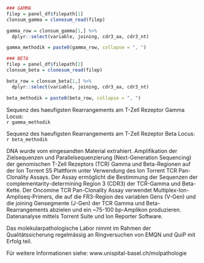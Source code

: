 ```r
### GAMMA 
filep = panel_df$filepath[1]
clonsum_gamma = clonesum_read(filep)

gamma_row = clonsum_gamma[1,] %>%
  dplyr::select(variable, joining, cdr3_aa, cdr3_nt)

gamma_methodik = paste0(gamma_row, collapse = ", ")

### BETA 
filep = panel_df$filepath[2]
clonsum_beta = clonesum_read(filep)

beta_row = clonsum_beta[1,] %>%
  dplyr::select(variable, joining, cdr3_aa, cdr3_nt)

beta_methodik = paste0(beta_row, collapse = ", ")


```

Sequenz des haeufigsten Rearrangements am T-Zell Rezeptor Gamma Locus:  
`r gamma_methodik`

Sequenz des haeufigsten Rearrangements am T-Zell Rezeptor Beta Locus:  
`r beta_methodik`

DNA wurde vom eingesandten Material extrahiert. Amplifikation der Zielsequenzen und Parallelsequenzierung (Next-Generation Sequencing) der genomischen T-Zell Rezeptors (TCR) Gamma und Beta-Regionen auf der Ion Torrent S5 Plattform unter Verwendung des Ion Torrent TCR Pan-Clonality Assays.
Der Assay ermöglicht die Bestimmung der Sequenzen der complementarity-determining Region 3 (CDR3) der TCR-Gamma und Beta-Kette. Der Oncomine TCR Pan-Clonality Assay verwendet Multiplex-Ion-Ampliseq-Primers, die auf die FR3-Region des variablen Gens (V-Gen) und die joining Gensegmente (J-Gen) der TCR Gamma und Beta-Rearrangements abzielen und ein ~75-100 bp-Amplikon produzieren. Datenanalyse mittels Torrent Suite und Ion Reporter Software.
 
Das molekularpathologische Labor nimmt im Rahmen der Qualitätssicherung regelmässig an Ringversuchen von EMQN und QuiP mit Erfolg teil. 

Für weitere Informationen siehe: www.unispital-basel.ch/molpathologie
